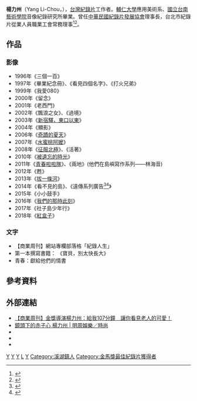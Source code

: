 {{藝人
|姓名 = 楊力州
|類型 = 導演
|圖片 = File:Director Yang Li-Chou at Seattle SIFF Cinema Uptown.jpg
|圖片尺寸 = 250px
|圖片簡介 = 楊力州導演出席2018年西雅圖台美電影節
|本名 =
|外文名 =
|外文 = 
|羅馬拼音 = Yang Li-Chou
|英文名 =
|暱稱 =
|其他藝名 =
|國籍 = {{ROC}}
|民族 =
|籍貫 =
|出生日期 = {{birth date and age|1969|3|9}}
|出生地點 = {{ROC|臺灣省}}[[彰化縣|彰化縣]][[溪湖鎮|溪湖鎮]]
|逝世日期 =
|逝世地點 =
|職業 = 台灣紀錄片工作者
|語言 =
|教育程度 = [[新北市私立復興高級商工職業學校|新北市私立復興高級商工職業學校]]<br>[[輔仁大學|輔仁大學]]應用美術系<br>[[國立台南藝術學院|國立台南藝術學院]]音像紀錄研究所
|宗教信仰 =
|配偶 = {{marriage|朱詩倩|Nov 10, 2002}}
|兒女 = 一女一子
|父母 =
|音樂類型 =
|演奏樂器 =
|出道地點 = {{TWN}}
|出道作 =
|出道日期 =
|代表作 =
|活躍年代 =
|唱片公司 =
|經紀公司 =
|網站 =
|相關團體 =
|獎項 =
|IMDb = 0946019
}}
'''楊力州'''（Yang Li-Chou，{{bd|1969年|3月9日|}}），[[台灣|台灣]][[紀錄片|紀錄片]]工作者。[[輔仁大學|輔仁大學]]應用美術系、[[國立台南藝術學院|國立台南藝術學院]]音像紀錄研究所畢業。曾任[[中華民國紀錄片發展協會|中華民國紀錄片發展協會]]理事長，台北市紀錄片從業人員職業工會常務理事<ref>{{cite web |title=楊力州導演簡介 |publisher=紀工報 |url=http://docworker.blogspot.tw/2009/11/blog-post_6946.html |author=林木材 |date=2009-11-15}}</ref><ref>{{cite web|url=http://www.managertoday.com.tw/articles/view/37304|title=紀錄片導演楊力州：用紀實的力量， 改變世界|work=經理人Manager Today｜管理、經理人、企業管理、品牌}}</ref>。

== 作品 ==
=== 影像 ===
* 1996年《三個一百》
* 1997年《畢業紀念冊》、《看見四個名字》、《打火兄弟》
* 1999年《我愛080》
* 2000年《留念》
* 2001年《老西門》
* 2002年《飄浪之女》、《過境》
* 2003年《[[新宿驛，東口以東|新宿驛，東口以東]]》
* 2004年《顯影》
* 2006年《[[奇蹟的夏天|奇蹟的夏天]]》
* 2007年《[[水蜜桃阿嬤|水蜜桃阿嬤]]》
* 2008年《[[征服北極|征服北極]]》、《活著》
* 2010年《[[被遺忘的時光|被遺忘的時光]]》
* 2011年《[[青春啦啦隊|青春啦啦隊]]》、《兩地》(他們在島嶼寫作系列——林海音)
* 2012年《甦》
* 2013年《[[拔一條河|拔一條河]]》
* 2014年《看不見的島》、《遠傳系列廣告<ref>{{cite news| title=遠傳開口說愛，系列廣告突破320萬點閱，加碼推出紀實短片 |url=http://www.bnext.com.tw/article/view/id/31517 |author=陳怡如 |date=2014-03-21 |accessdate=2014-12-24}}</ref><ref>{{cite news|title=「開口說愛　讓愛遠傳」　獲紐約One Show廣告特優獎 |url=http://www.ettoday.net/news/20140618/368766.htm |publisher=ETtoday 新聞雲 |date=2014-06-18 | accessdate=2014-12-24 }}</ref>》
* 2015年《小小鼓手》
* 2016年《[[我們的那時此刻|我們的那時此刻]]》
* 2017年《社子島少年行》
* 2018年《[[紅盒子|紅盒子]]》

=== 文字 ===
*  【商業周刊】網站專欄部落格「紀錄人生」
* 第一本撰寫書籍： 《寶貝，別太快長大》
* 青春：獻給他們的情書

== 參考資料 ==
{{reflist}}

== 外部連結 ==
* [http://www.youtube.com/watch?v=Kt8s2nbIpow 【商業周刊】金獎導演楊力州：給我107分鐘　讓你看見老人的可愛！]
* [http://www.mingweekly.com/article/view/866 鏡頭下的赤子心 楊力州 | 明周娛樂／時尚]
* {{hkmdb name|29508}}
* {{facebook|lichouyang}}
* {{facebook|people/楊力州/100000467780238}}

{{金馬獎最佳紀錄片}}
{{金鐘獎非戲劇類節目導演}}
{{DEFAULTSORT:Y楊}}
[[Category:國立臺南藝術大學校友|Y]]
[[Category:輔仁大學校友|Y]]
[[Category:臺灣紀錄片導演|Y]]
[[Category:杨姓|L]]
[[Category:新北市私立復興高級商工職業學校校友|Y]]
[[Category:溪湖鎮人|Category:溪湖鎮人]]
[[Category:金馬獎最佳紀錄片獲得者|Category:金馬獎最佳紀錄片獲得者]]